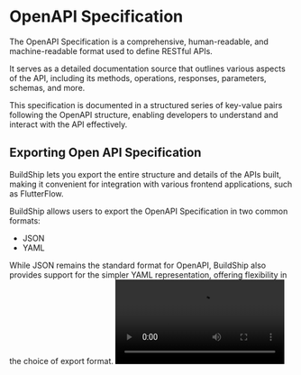 # OpenAPI Specification


The OpenAPI Specification is a comprehensive, human-readable, and machine-readable format used to define RESTful APIs.

It serves as a detailed documentation source that outlines various aspects of the API, including its methods,
operations, responses, parameters, schemas, and more.

This specification is documented in a structured series of key-value pairs following the OpenAPI structure, enabling
developers to understand and interact with the API effectively.

## Exporting Open API Specification

BuildShip lets you export the entire structure and details of the APIs built, making it convenient for integration with
various frontend applications, such as FlutterFlow.

BuildShip allows users to export the OpenAPI Specification in two common formats:

- JSON
- YAML

<Callout type='info'>
  While JSON remains the standard format for OpenAPI, BuildShip also provides support for the simpler YAML
  representation, offering flexibility in the choice of export format.
</Callout>

<Video src='/support/export-openapi.mp4' />

## How to export OpenAPI Specification

To export the OpenAPI Specification, follow the steps below:

- Once you have the API workflow you wish to export, navigate to the Project Settings.

- Move to the "APIs" tab and select the specific workflow(s) for exporting.

- Utilize the dropdown menu available on the top right of the section to select the preferred format for exporting the
  API Spec – JSON or YAML.

- Clicking on the export option initiates the download process, providing users with a file containing the generated API
  Specification in the chosen format.

## Importing API Specification

<Callout type='warning' emoji='🚧'>
  This feature is currently under development and expected to be available soon.
</Callout>

The Importing API Specification will enable users to create nodes and workflows by importing OpenAPI Specifications
directly into BuildShip.

This feature simplifies the process of building workflows based on external specifications.

<Video src='/support/import-openapi.mp4' />

## How to import API Specification

- Copy the entire API Specification file from the source.

- Navigate to the Node Library within BuildShip.

- Click on the "Import Open API from clipboard" feature to initiate the import process.

This action adds nodes to the workflow according to the schema defined in the imported API Spec. Users can then manage
these nodes by copying them for reuse in other workflows/projects or deleting any nodes that are unnecessary.
